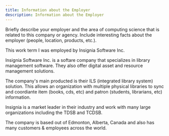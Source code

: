 ```yaml
---
title: Information about the Employer
description: Information about the Employer
---
```


Briefly describe your employer and the area of computing science that is related to this company or agency. Include interesting facts about the employer (people, location, products, etc.).

This work term I was employed by Insignia Software Inc.

Insignia Software Inc. is a softare company that specializes in library management software. They also offer digital asset and resource management solutions.

The company's main producted is their ILS (integrated library system) solution. This allows an organization with multiple physical libraries to sync and coordiante item (books, cds, etc) and patron (students, librarians, etc) information.

Insignia is a market leader in their industry and work with many large organizations including the TDSB and TCDSB.

The company is based out of Edmonton, Alberta, Canada and also has many customers & employees across the world.
